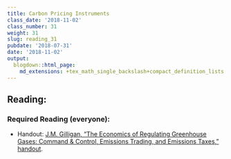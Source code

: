 ```yaml
---
title: Carbon Pricing Instruments
class_date: '2018-11-02'
class_number: 31
weight: 31
slug: reading_31
pubdate: '2018-07-31'
date: '2018-11-02'
output:
  blogdown::html_page:
    md_extensions: +tex_math_single_backslash+compact_definition_lists
---
```

## Reading:

### Required Reading (everyone):
* Handout: [J.M. Gilligan, "The Economics of Regulating Greenhouse Gases: Command & Control, Emissions Trading, and Emissions Taxes," handout](/files/reading_handouts/Economics_of_Regulating_Greenhouse_Gases.pdf){target="_blank"}.


